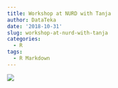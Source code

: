 ```yaml
---
title: Workshop at NURD with Tanja
author: DataTeka
date: '2018-10-31'
slug: workshop-at-nurd-with-tanja
categories:
  - R
tags:
  - R Markdown
---
```

![](/post/goldfish.jpg)